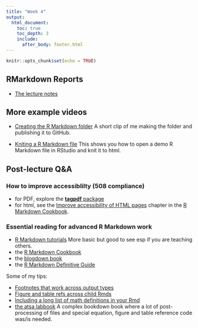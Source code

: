 ```yaml
---
title: "Week 4"
output:
  html_document:
    toc: true
    toc_depth: 3
    include:
      after_body: footer.html
---
```


```r
knitr::opts_chunk$set(echo = TRUE)
```

## RMarkdown Reports

* [The lecture notes](week4-rmarkdown.html)

## More example videos

* [Creating the R Markdown folder](https://youtu.be/6vTzzlTxn0o) A short clip of me making the folder and publishing it to GitHub.

* [Kniting a R Markdown file](https://youtu.be/8eBBPVMwTLo) This shows you how to open a demo R Markdown file in RStudio and knit it to html.

## Post-lecture Q&A

### How to improve accessiblilty (508 compliance)

* for PDF, explore the [**tagpdf** package](https://www.ctan.org/pkg/tagpdf)
* for html, see the [Improve accessibility of HTML pages](https://bookdown.org/yihui/rmarkdown-cookbook/html-accessibility.html) chapter in the [R Markdown Cookbook](https://bookdown.org/yihui/rmarkdown-cookbook/).

### Essential reading for advanced R Markdown work

* [R Markdown tutorials](https://rmarkdown.rstudio.com/lesson-1.html) More basic but good to see esp if you are teaching others.
* the [R Markdown Cookbook](https://bookdown.org/yihui/rmarkdown-cookbook/)
* the [blogdown book](https://bookdown.org/yihui/blogdown/)
* the [R Markdown Definitive Guide](https://bookdown.org/yihui/rmarkdown/)

Some of my tips:

* [Footnotes that work across output types](https://stackoverflow.com/questions/25579868/how-to-add-footnotes-to-github-flavoured-markdown/47839024#47839024)
* [Figure and table refs across child Rmds](https://stackoverflow.com/questions/37116632/r-markdown-html-number-figures/47298632#47298632)
* [Including a long list of math definitions in your Rmd](https://stackoverflow.com/questions/33226675/how-to-get-bm-to-work-in-an-r-markdown-to-html-file/43595791#43595791)
* [the atsa labbook](https://github.com/nwfsc-timeseries/atsa-labs) A complex bookdown book where a lot of post-processing of files and special equation, figure and table reference code was/is needed.


